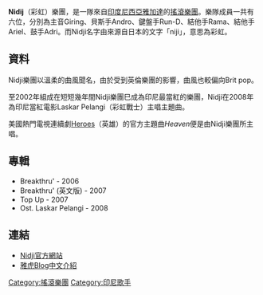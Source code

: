 {{Infobox musical artist
|Name = Nidji
|Background = group_or_band
|Birth_name = 
|Alias = 
|Born = 
|Died = 
|Origin = 雅加達
|Instrument = 
|Genre = 
|Occupation = 
|Years_active = 2002－至今
|Label = [[Musica_Studios|Musica Studios]]
|Associated_acts = 
[http://www.nidjiholic.com NIDJIholic.com]
[http://www.nidjizone.co.cc NIDJIzone]
|Current_members = Giring<br />
Andro<br />Run-D<br />Rama<br />Ariel<br />Adri
|Past_members = 
}}

'''Nidij'''（彩虹）樂團，是一隊來自[[印度尼西亞|印度尼西亞]][[雅加達|雅加達]]的[[搖滾|搖滾]][[樂團|樂團]]。樂隊成員一共有六位，分別為主音Giring、貝斯手Andro、鍵盤手Run-D、結他手Rama、結他手Ariel、鼓手Adri。而Nidji名字由來源自日本的文字「niji」，意思為彩虹。

== 資料 ==
Nidji樂團以溫柔的曲風聞名，由於受到英倫樂團的影響，曲風也較偏向Brit pop。

至2002年組成在短短幾年間Nidji樂團巳成為印尼最當紅的樂團，Nidji在2008年為印尼當紅電影Laskar Pelangi（彩虹戰士）主唱主題曲。

美國熱門電視連續劇[[Heroes|Heroes]]（英雄）的官方主題曲''Heaven''便是由Nidji樂團所主唱。

== 專輯 ==
*Breakthru' - 2006 
*Breakthru' (英文版) - 2007 
*Top Up - 2007 
*Ost. Laskar Pelangi - 2008 

== 連結 ==
*[http://www.nidjiholic.com/ Nidji官方網站]{{Wayback|url=http://www.nidjiholic.com/ |date=20090107031839 }}
*[http://hk.myblog.yahoo.com/MUSICOF-WORLD/article?mid=26 雅虎Blog中文介紹]{{Webarchive|url=https://archive.is/20130105154934/http://hk.myblog.yahoo.com/MUSICOF-WORLD/article?mid=26 |date=2013-01-05 }}


{{Authority control}}
[[Category:搖滾樂團|Category:搖滾樂團]]
[[Category:印尼歌手|Category:印尼歌手]]